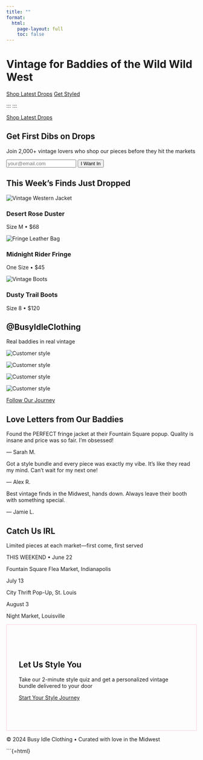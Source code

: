 ```yaml
---
title: ""
format:
  html:
    page-layout: full
    toc: false
---
```

```{=html}
<div class="hero">
  <div class="hero-content">
    
  <!-- HEADLINE -->
  <h1 class="hero-title">
    Vintage for Baddies of the Wild Wild West
  </h1>

  <!-- TYPED TAGLINE -->
  <p class="hero-tagline"><span></span></p>

  <!-- CALL-TO-ACTION BUTTONS -->
  <div class="cta-buttons">
    <a href="shop.qmd"     class="btn-primary">Shop Latest Drops</a>
    <a href="bundles.qmd"  class="btn-secondary">Get Styled</a>
  </div>

  </div><!-- /.hero-content -->
</div><!-- /.hero -->
```


:::
:::

::: {.sticky-cta}
[<span class="pulse-dot"></span> Shop Latest Drops](#new-drops){.sticky-shop-btn}
:::

::: {.email-capture}
## Get First Dibs on Drops

Join 2,000+ vintage lovers who shop our pieces before they hit the markets

<form class="email-form" action="#" method="post">
<input type="email" placeholder="your@email.com" required>
<button type="submit">I Want In</button>
</form>
:::

::: {.section #new-drops}
## This Week's Finds <span class="badge-new">Just Dropped</span>

::: {.looks-grid}
::: {.look-card}
![](images/lookplaceholder.png){alt="Vintage Western Jacket"}

::: {.look-overlay}
### Desert Rose Duster
Size M • $68
:::
:::

::: {.look-card}
![](images/lookplaceholder.png){alt="Fringe Leather Bag"}

::: {.look-overlay}
### Midnight Rider Fringe
One Size • $45
:::
:::

::: {.look-card}
![](images/lookplaceholder.png){alt="Vintage Boots"}

::: {.look-overlay}
### Dusty Trail Boots
Size 8 • $120
:::
:::
:::
:::

::: {.instagram-section}
## @BusyIdleClothing

Real baddies in real vintage

::: {.instagram-grid}
::: {.instagram-post}
![](images/lookplaceholder.png){alt="Customer style"}
:::

::: {.instagram-post}
![](images/lookplaceholder.png){alt="Customer style"}
:::

::: {.instagram-post}
![](images/lookplaceholder.png){alt="Customer style"}
:::

::: {.instagram-post}
![](images/lookplaceholder.png){alt="Customer style"}
:::
:::

[Follow Our Journey](https://instagram.com/busyidleclothing){.btn-primary style="margin-top: 2rem;"}
:::

::: {.testimonial-section}
## Love Letters from Our Baddies

::: {.testimonial-grid}
::: {.testimonial-card}
[Found the PERFECT fringe jacket at their Fountain Square popup. Quality is insane and price was so fair. I'm obsessed!]{.testimonial-text}

[— Sarah M.]{.testimonial-author}
:::

::: {.testimonial-card}
[Got a style bundle and every piece was exactly my vibe. It's like they read my mind. Can't wait for my next one!]{.testimonial-text}

[— Alex R.]{.testimonial-author}
:::

::: {.testimonial-card}
[Best vintage finds in the Midwest, hands down. Always leave their booth with something special.]{.testimonial-text}

[— Jamie L.]{.testimonial-author}
:::
:::
:::

::: {.section}
## Catch Us IRL

Limited pieces at each market—first come, first served

::: {.markets-timeline}
::: {.market-item}
[THIS WEEKEND • June 22]{.market-date}

[Fountain Square Flea Market, Indianapolis]{.market-location}
:::

::: {.market-item}
[July 13]{.market-date}

[City Thrift Pop-Up, St. Louis]{.market-location}
:::

::: {.market-item}
[August 3]{.market-date}

[Night Market, Louisville]{.market-location}
:::
:::
:::

::: {.section #style-quiz style="background: rgba(255, 255, 255, 0.05); padding: 4rem 2rem; border: 1px solid rgba(255, 0, 110, 0.2);"}
## Let Us Style You

Take our 2-minute style quiz and get a personalized vintage bundle delivered to your door

[Start Your Style Journey](bundles.qmd){.btn-primary}
:::

::: {.footer}
::: {.social-links}
<a href="#"><i class="fab fa-instagram"></i></a>
<a href="#"><i class="fab fa-tiktok"></i></a>
<a href="#"><i class="fab fa-pinterest"></i></a>
:::

© 2024 Busy Idle Clothing • Curated with love in the Midwest
:::

::: {#exit-popup .exit-popup style="display: none;"}
::: {.popup-content}
<button class="popup-close">&times;</button>

## WAIT! Don't Leave Empty-Handed

[🤠]{.popup-emoji}

Get 10% off your first vintage find

<form class="popup-email-form">
<input type="email" placeholder="your@email.com" required>
<button type="submit">Get My 10% Off</button>
</form>

[We'll also send you first dibs on new drops]{.popup-disclaimer}
:::
:::

```{=html}
<script>
// Exit intent popup
let exitIntentShown = false;

document.addEventListener('DOMContentLoaded', function() {
  const popup = document.getElementById('exit-popup');
  const closeBtn = document.querySelector('.popup-close');
  const form = document.querySelector('.popup-email-form');
  
  // Check if we've already shown the popup
  if (localStorage.getItem('exitPopupShown')) {
    exitIntentShown = true;
  }
  
  // Detect exit intent
  document.addEventListener('mouseout', function(e) {
    if (e.clientY <= 0 && !exitIntentShown) {
      popup.style.display = 'flex';
      exitIntentShown = true;
      localStorage.setItem('exitPopupShown', 'true');
    }
  });
  
  // Close popup
  closeBtn.addEventListener('click', function() {
    popup.style.display = 'none';
  });
  
  // Close on background click
  popup.addEventListener('click', function(e) {
    if (e.target === popup) {
      popup.style.display = 'none';
    }
  });
  
  // Handle form submission
  form.addEventListener('submit', function(e) {
    e.preventDefault();
    // Add your email collection logic here
    alert('Thanks! Check your email for your discount code');
    popup.style.display = 'none';
  });
  
  // Add loading class on page transitions
  const links = document.querySelectorAll('a[href$=".qmd"]');
  links.forEach(link => {
    link.addEventListener('click', function() {
      document.body.classList.add('loading');
    });
  });
});
</script>